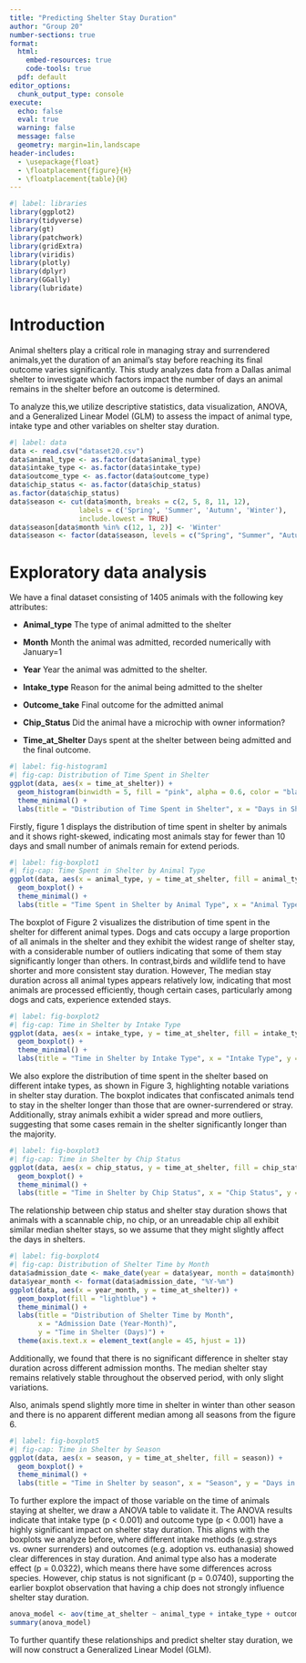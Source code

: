 ```yaml
---
title: "Predicting Shelter Stay Duration"
author: "Group 20"
number-sections: true
format: 
  html:
    embed-resources: true
    code-tools: true
  pdf: default
editor_options: 
  chunk_output_type: console
execute:
  echo: false
  eval: true
  warning: false
  message: false
  geometry: margin=1in,landscape
header-includes:
  - \usepackage{float}  
  - \floatplacement{figure}{H}  
  - \floatplacement{table}{H}  
---
```


```r
#| label: libraries
library(ggplot2)
library(tidyverse)
library(gt)
library(patchwork)
library(gridExtra)
library(viridis)
library(plotly)
library(dplyr)
library(GGally)
library(lubridate)
```

# Introduction {#sec-Intro}

Animal shelters play a critical role in managing stray and surrendered animals,yet the duration of an animal’s stay before reaching its final outcome varies significantly. This study analyzes data from a Dallas animal shelter to investigate which factors impact the number of days an animal remains in the shelter before an outcome is determined.

To analyze this,we utilize descriptive statistics, data visualization, ANOVA, and a Generalized Linear Model (GLM) to assess the impact of animal type, intake type and other variables on shelter stay duration.

```r
#| label: data
data <- read.csv("dataset20.csv")
data$animal_type <- as.factor(data$animal_type)
data$intake_type <- as.factor(data$intake_type)
data$outcome_type <- as.factor(data$outcome_type)
data$chip_status <- as.factor(data$chip_status)
as.factor(data$chip_status)
data$season <- cut(data$month, breaks = c(2, 5, 8, 11, 12), 
                 labels = c('Spring', 'Summer', 'Autumn', 'Winter'), 
                 include.lowest = TRUE)
data$season[data$month %in% c(12, 1, 2)] <- 'Winter'
data$season <- factor(data$season, levels = c("Spring", "Summer", "Autumn", "Winter"))

```

# Exploratory data analysis

We have a final dataset consisting of 1405 animals with the following key attributes:

-   **Animal_type** The type of animal admitted to the shelter

-   **Month** Month the animal was admitted, recorded numerically with January=1

-   **Year** Year the animal was admitted to the shelter.

-   **Intake_type** Reason for the animal being admitted to the shelter

-   **Outcome_take** Final outcome for the admitted animal

-   **Chip_Status** Did the animal have a microchip with owner information?

-   **Time_at_Shelter** Days spent at the shelter between being admitted and the final outcome.



```r
#| label: fig-histogram1
#| fig-cap: Distribution of Time Spent in Shelter 
ggplot(data, aes(x = time_at_shelter)) +
  geom_histogram(binwidth = 5, fill = "pink", alpha = 0.6, color = "black") +
  theme_minimal() +
  labs(title = "Distribution of Time Spent in Shelter", x = "Days in Shelter", y = "Count")

```

Firstly, figure 1 displays the distribution of time spent in shelter by animals and it shows right-skewed, indicating most animals stay for fewer than 10 days and small number of animals remain for extend periods.


```r
#| label: fig-boxplot1
#| fig-cap: Time Spent in Shelter by Animal Type 
ggplot(data, aes(x = animal_type, y = time_at_shelter, fill = animal_type)) +
  geom_boxplot() +
  theme_minimal() +
  labs(title = "Time Spent in Shelter by Animal Type", x = "Animal Type", y = "Days in Shelter")

```
The boxplot of Figure 2 visualizes the distribution of time spent in the shelter for different animal types. Dogs and cats occupy a large proportion of all animals in the shelter and they exhibit the widest range of shelter stay, with a considerable number of outliers indicating that some of them stay significantly longer than others. In contrast,birds and wildlife tend to have shorter and more consistent stay duration. However, The median stay duration across all animal types appears relatively low, indicating that most animals are processed efficiently, though certain cases, particularly among dogs and cats, experience extended stays.


```r
#| label: fig-boxplot2
#| fig-cap: Time in Shelter by Intake Type
ggplot(data, aes(x = intake_type, y = time_at_shelter, fill = intake_type)) +
  geom_boxplot() +
  theme_minimal() +
  labs(title = "Time in Shelter by Intake Type", x = "Intake Type", y = "Days in Shelter")

```
We also explore the distribution of time spent in the shelter based on different intake types, as shown in Figure 3, highlighting notable variations in shelter stay duration. The boxplot indicates that confiscated animals tend to stay in the shelter longer than those that are owner-surrendered or stray. Additionally, stray animals exhibit a wider spread and more outliers, suggesting that some cases remain in the shelter significantly longer than the majority.


```r
#| label: fig-boxplot3
#| fig-cap: Time in Shelter by Chip Status
ggplot(data, aes(x = chip_status, y = time_at_shelter, fill = chip_status)) +
  geom_boxplot() +
  theme_minimal() +
  labs(title = "Time in Shelter by Chip Status", x = "Chip Status", y = "Days in Shelter")

```
The relationship between chip status and shelter stay duration shows that animals with a scannable chip, no chip, or an unreadable chip all exhibit similar median shelter stays, so we assume that they might slightly affect the days in shelters.


```r
#| label: fig-boxplot4
#| fig-cap: Distribution of Shelter Time by Month
data$admission_date <- make_date(year = data$year, month = data$month)
data$year_month <- format(data$admission_date, "%Y-%m")
ggplot(data, aes(x = year_month, y = time_at_shelter)) +
  geom_boxplot(fill = "lightblue") +
  theme_minimal() +
  labs(title = "Distribution of Shelter Time by Month",
       x = "Admission Date (Year-Month)", 
       y = "Time in Shelter (Days)") +
  theme(axis.text.x = element_text(angle = 45, hjust = 1))  

```
Additionally, we found that there is no significant difference in shelter stay duration across different admission months. The median shelter stay remains relatively stable throughout the observed period, with only slight variations.

Also, animals spend slightly more time in shelter in winter than other season and there is no apparent different median among all seasons from the figure 6.

```r
#| label: fig-boxplot5
#| fig-cap: Time in Shelter by Season
ggplot(data, aes(x = season, y = time_at_shelter, fill = season)) +
  geom_boxplot() +
  theme_minimal() +
  labs(title = "Time in Shelter by season", x = "Season", y = "Days in Shelter")

```
To further explore the impact of those variable on the time of animals staying at shelter, we draw a ANOVA table to validate it. The ANOVA results indicate that intake type (p \< 0.001) and outcome type (p \< 0.001) have a highly significant impact on shelter stay duration. This aligns with the boxplots we analyze before, where different intake methods (e.g.strays vs. owner surrenders) and outcomes (e.g. adoption vs. euthanasia) showed clear differences in stay duration. And animal type also has a moderate effect (p = 0.0322), which means there have some differences across species. However, chip status is not significant (p = 0.0740), supporting the earlier boxplot observation that having a chip does not strongly influence shelter stay duration.

```r
anova_model <- aov(time_at_shelter ~ animal_type + intake_type + outcome_type + chip_status,data = data)
summary(anova_model)

```
To further quantify these relationships and predict shelter stay duration, we will now construct a Generalized Linear Model (GLM).
